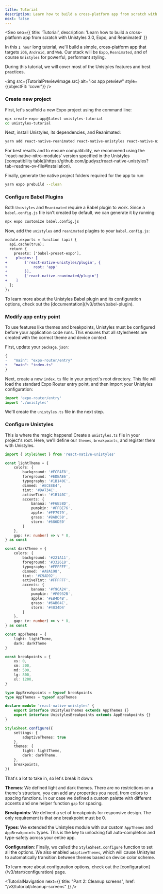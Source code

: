 ```yaml
---
title: Tutorial
description: Learn how to build a cross-platform app from scratch with Unistyles 3.0, Expo, and Reanimated
next: false
---
```



<Seo
    seo={{
        title: 'Tutorial',
        description: 'Learn how to build a cross-platform app from scratch with Unistyles 3.0, Expo, and Reanimated'
    }}
>

In this `1 hour` long tutorial, we'll build a simple, cross-platform app that targets `iOS`, `Android`, and `Web`.
Our stack will be `Expo`, `Reanimated`, and of course `Unistyles` for powerful, performant styling.

During this tutorial, we will cover most of the Unistyles features and best practices.

<img src={TutorialPreviewImage.src} alt="ios app preview" style={{objectFit: 'cover'}} />

### Create new project

First, let's scaffold a new Expo project using the command line:

```bash
npx create-expo-app@latest unistyles-tutorial
cd unistyles-tutorial
```

Next, install Unistyles, its dependencies, and Reanimated:

```bash
yarn add react-native-reanimated react-native-unistyles react-native-nitro-modules react-native-edge-to-edge
```

<Aside type="tip">
For best results and to ensure compatibility, we recommend using the `react-native-nitro-modules` version specified in the Unistyles
[compatibility table](https://github.com/jpudysz/react-native-unistyles?tab=readme-ov-file#installation).
</Aside>

Finally, generate the native project folders required for the app to run:

```bash
yarn expo prebuild --clean
```

### Configure Babel Plugins

Both `Unistyles` and `Reanimated` require a Babel plugin to work.  Since a `babel.config.js` file isn't created by default, we can generate it by running:

```bash
npx expo customize babel.config.js
```

Now, add the `unistyles` and `reanimated` plugins to your `babel.config.js`:

```diff lang="ts"
module.exports = function (api) {
  api.cache(true);
  return {
    presets: ['babel-preset-expo'],
+    plugins: [
+        ['react-native-unistyles/plugin', {
+            root: 'app'
+        }],
+        ['react-native-reanimated/plugin']
+    ]
  };
};
```

<Aside type="tip">
To learn more about the Unistyles Babel plugin and its configuration options, check out the [documentation](/v3/other/babel-plugin).
</Aside>

### Modify app entry point

To use features like themes and breakpoints, Unistyles must be configured before your application code runs.
This ensures that all stylesheets are created with the correct theme and device context.

First, update your `package.json`:

```diff lang="json"
{
-   "main": "expo-router/entry"
+   "main": "index.ts"
}
```

Next, create a new `index.ts` file in your project's root directory. This file will load the standard Expo Router entry point, and then import your Unistyles configuration:

```ts
import 'expo-router/entry'
import './unistyles'
```

We'll create the `unistyles.ts` file in the next step.

### Configure Unistyles

This is where the magic happens! Create a `unistyles.ts` file in your project's root. Here, we'll define our `themes`, `breakpoints`, and register them with Unistyles.

```ts
import { StyleSheet } from 'react-native-unistyles'

const lightTheme = {
    colors: {
        background: '#FCFAF8',
        foreground: '#EDEAE6',
        typography: '#1B140C',
        dimmed: '#ECE8E4',
        tint: '#9A734C',
        activeTint: '#1B140C',
        accents: {
            banana: '#F6E58D',
            pumpkin: '#FFBE76',
            apple: '#FF7979',
            grass: '#BADC58',
            storm: '#686DE0'
        }
    },
    gap: (v: number) => v * 8,
} as const

const darkTheme = {
    colors: {
        background: '#221A11',
        foreground: '#332618',
        typography: '#FFFFFF',
        dimmed: '#A8A198',
        tint: '#C9AD92',
        activeTint: '#FFFFFF',
        accents: {
            banana: '#f9CA24',
            pumpkin: '#F0932B',
            apple: '#EB4D4B',
            grass: '#6AB04C',
            storm: '#4834D4'
        }
    },
    gap: (v: number) => v * 8,
} as const

const appThemes = {
    light: lightTheme,
    dark: darkTheme
}

const breakpoints = {
    xs: 0,
    sm: 300,
    md: 500,
    lg: 800,
    xl: 1200,
}

type AppBreakpoints = typeof breakpoints
type AppThemes = typeof appThemes

declare module 'react-native-unistyles' {
    export interface UnistylesThemes extends AppThemes {}
    export interface UnistylesBreakpoints extends AppBreakpoints {}
}

StyleSheet.configure({
    settings: {
        adaptiveThemes: true
    },
    themes: {
        light: lightTheme,
        dark: darkTheme,
    },
    breakpoints,
})
```

That's a lot to take in, so let's break it down:

**Themes**: We defined light and dark themes. There are no restrictions on a theme's structure, you can add any properties you need, from colors to spacing functions.
In our case we defined a custom palette with different accents and one helper function `gap` for spacing.

**Breakpoints**: We defined a set of breakpoints for responsive design. The only requirement is that one breakpoint must be 0.

**Types**: We extended the Unistyles module with our custom `AppThemes` and `AppBreakpoints` types. This is the key to unlocking full auto-completion and type-safety across your entire app.

**Configuration**: Finally, we called the `StyleSheet.configure` function to set all the options. We also enabled `adaptiveThemes`, which will cause Unistyles to automatically transition between themes based on device color scheme.

<Aside>
To learn more about configuration options, check out the [configuration](/v3/start/configuration) page.
</Aside>

<TutorialNavigation
    next={{
        title: "Part 2: Cleanup screens",
        href: "/v3/tutorial/cleanup-screens"
    }}
/>


</Seo>
